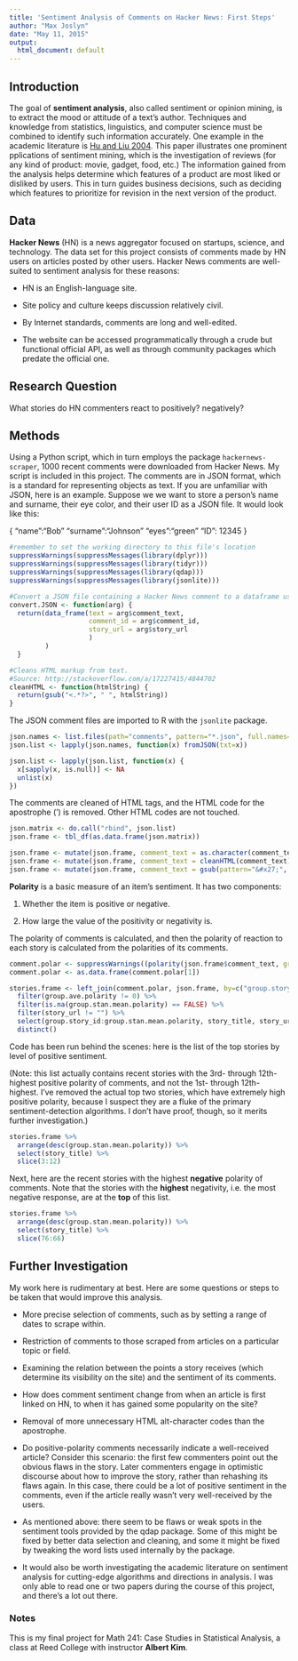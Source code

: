 ```yaml
---
title: 'Sentiment Analysis of Comments on Hacker News: First Steps'
author: "Max Joslyn"
date: "May 11, 2015"
output:
  html_document: default
---
```


## Introduction

The goal of **sentiment analysis**, also called sentiment or opinion mining, is to extract the mood or attitude of a text's author. Techniques and knowledge from statistics, linguistics, and computer science must be combined to identify such information accurately. One example in the academic literature is [Hu and Liu 2004](http://www.cs.uic.edu/~liub/publications/kdd04-revSummary.pdf). This paper illustrates one prominent pplications of sentiment mining, which is the investigation of reviews (for any kind of product: movie, gadget, food, etc.) The information gained from the analysis helps determine which features of a product are most liked or disliked by users. This in turn guides business decisions, such as deciding which features to prioritize for revision in the next version of the product.

## Data

**Hacker News** (HN) is a news aggregator focused on startups, science, and technology. The data set for this project consists of comments made by HN users on articles posted by other users. Hacker News comments are well-suited to sentiment analysis for these reasons:

* HN is an English-language site.

* Site policy and culture keeps discussion relatively civil.

* By Internet standards, comments are long and well-edited.

* The website can be accessed programmatically through a crude but functional official API, as well as through community packages which predate the official one.

## Research Question

What stories do HN commenters react to positively? negatively?

## Methods

Using a Python script, which in turn employs the package `hackernews-scraper`, 1000 recent comments were downloaded from Hacker News. My script is included in this project. The comments are in JSON format, which is a standard for representing objects as text. If you are unfamiliar with JSON, here is an example. Suppose we we want to store a person's name and surname, their eye color, and their user ID as a JSON file. It would look like this:

{
  "name":"Bob"
  "surname":"Johnson"
  "eyes":"green"
  "ID": 12345
}


```r
#remember to set the working directory to this file's location
suppressWarnings(suppressMessages(library(dplyr)))
suppressWarnings(suppressMessages(library(tidyr)))
suppressWarnings(suppressMessages(library(qdap)))
suppressWarnings(suppressMessages(library(jsonlite)))

#Convert a JSON file containing a Hacker News comment to a dataframe using functions from dplyr.
convert.JSON <- function(arg) {
  return(data_frame(text = arg$comment_text,
                    comment_id = arg$comment_id,
                    story_url = arg$story_url
                    )
         )
  }

#Cleans HTML markup from text.
#Source: http://stackoverflow.com/a/17227415/4844702
cleanHTML <- function(htmlString) {
  return(gsub("<.*?>", " ", htmlString))
}
```

The JSON comment files are imported to R with the `jsonlite` package.

```r
json.names <- list.files(path="comments", pattern="*.json", full.names=TRUE)
json.list <- lapply(json.names, function(x) fromJSON(txt=x))

json.list <- lapply(json.list, function(x) {
  x[sapply(x, is.null)] <- NA
  unlist(x)
})
```

The comments are cleaned of HTML tags, and the HTML code for the apostrophe (') is removed. Other HTML codes are not touched.

```r
json.matrix <- do.call("rbind", json.list)
json.frame <- tbl_df(as.data.frame(json.matrix))

json.frame <- mutate(json.frame, comment_text = as.character(comment_text))
json.frame <- mutate(json.frame, comment_text = cleanHTML(comment_text))
json.frame <- mutate(json.frame, comment_text = gsub(pattern="&#x27;", replacement="", x=comment_text))
```

**Polarity** is a basic measure of an item's sentiment. It has two components:

1. Whether the item is positive or negative.

2. How large the value of the positivity or negativity is.

The polarity of comments is calculated, and then the polarity of reaction to each story is calculated from the polarities of its comments.

```r
comment.polar <- suppressWarnings((polarity(json.frame$comment_text, grouping.var = json.frame$story_id))[2])
comment.polar <- as.data.frame(comment.polar[1])

stories.frame <- left_join(comment.polar, json.frame, by=c("group.story_id" = "story_id")) %>%
  filter(group.ave.polarity != 0) %>%
  filter(is.na(group.stan.mean.polarity) == FALSE) %>%
  filter(story_url != "") %>%
  select(group.story_id:group.stan.mean.polarity, story_title, story_url) %>%
  distinct()

```

Code has been run behind the scenes: here is the list of the top stories by level of positive sentiment.

(Note: this list actually contains recent stories with the 3rd- through 12th-highest positive polarity of comments, and not the 1st- through 12th-highest. I've removed the actual top two stories, which have extremely high positive polarity, because I suspect they are a fluke of the primary sentiment-detection algorithms. I don't have proof, though, so it merits further investigation.)

```r

stories.frame %>%
  arrange(desc(group.stan.mean.polarity)) %>%
  select(story_title) %>%
  slice(3:12)

```

Next, here are the recent stories with the highest **negative** polarity of comments. Note that the stories with the **highest** negativity, i.e. the most negative response, are at the **top** of this list.

```r
stories.frame %>%
  arrange(desc(group.stan.mean.polarity)) %>%
  select(story_title) %>%
  slice(76:66)
```


## Further Investigation

My work here is rudimentary at best. Here are some questions or steps to be taken that would improve this analysis.

* More precise selection of comments, such as by setting a range of dates to scrape within.

* Restriction of comments to those scraped from articles on a particular topic or field.

* Examining the relation between the points a story receives (which determine its visibility on the site) and the sentiment of its comments.

* How does comment sentiment change from when an article is first linked on HN, to when it has gained some popularity on the site?

* Removal of more unnecessary HTML alt-character codes than the apostrophe.

* Do positive-polarity comments necessarily indicate a well-received article? Consider this scenario: the first few commenters point out the obvious flaws in the story. Later commenters engage in optimistic discourse about how to improve the story, rather than rehashing its flaws again. In this case, there could be a lot of positive sentiment in the comments, even if the article really wasn't very well-received by the users.

* As mentioned above: there seem to be flaws or weak spots in the sentiment tools provided by the qdap package. Some of this might be fixed by better data selection and cleaning, and some it might be fixed by tweaking the word lists used internally by the package.

* It would also be worth investigating the academic literature on sentiment analysis for cutting-edge algorithms and directions in analysis. I was only able to read one or two papers during the course of this project, and there's a lot out there.


### Notes

This is my final project for Math 241: Case Studies in Statistical Analysis, a class at Reed College with instructor **Albert Kim**.
